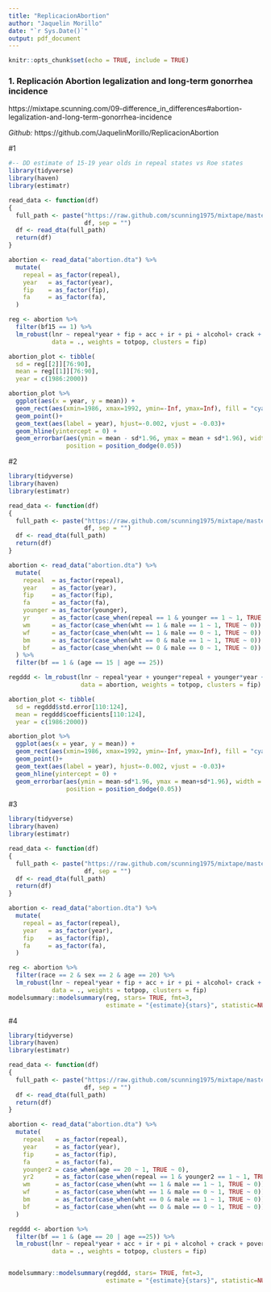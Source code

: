 ---
title: "ReplicacionAbortion"
author: "Jaquelin Morillo"
date: "`r Sys.Date()`"
output: pdf_document
---

```{r setup, include=FALSE}
knitr::opts_chunk$set(echo = TRUE, include = TRUE)
```

### 1. Replicación Abortion legalization and long-term gonorrhea incidence 
https://mixtape.scunning.com/09-difference_in_differences#abortion-legalization-and-long-term-gonorrhea-incidence

_Github:_ https://github.com/JaquelinMorillo/ReplicacionAbortion

#1
```{r, echo=FALSE, message = FALSE, warning = FALSE}
#-- DD estimate of 15-19 year olds in repeal states vs Roe states
library(tidyverse)
library(haven)
library(estimatr)

read_data <- function(df)
{
  full_path <- paste("https://raw.github.com/scunning1975/mixtape/master/", 
                     df, sep = "")
  df <- read_dta(full_path)
  return(df)
}

abortion <- read_data("abortion.dta") %>% 
  mutate(
    repeal = as_factor(repeal),
    year   = as_factor(year),
    fip    = as_factor(fip),
    fa     = as_factor(fa),
  )

reg <- abortion %>% 
  filter(bf15 == 1) %>% 
  lm_robust(lnr ~ repeal*year + fip + acc + ir + pi + alcohol+ crack + poverty+ income+ ur,
            data = ., weights = totpop, clusters = fip)

abortion_plot <- tibble(
  sd = reg[[2]][76:90],
  mean = reg[[1]][76:90],
  year = c(1986:2000))

abortion_plot %>% 
  ggplot(aes(x = year, y = mean)) + 
  geom_rect(aes(xmin=1986, xmax=1992, ymin=-Inf, ymax=Inf), fill = "cyan", alpha = 0.01)+
  geom_point()+
  geom_text(aes(label = year), hjust=-0.002, vjust = -0.03)+
  geom_hline(yintercept = 0) +
  geom_errorbar(aes(ymin = mean - sd*1.96, ymax = mean + sd*1.96), width = 0.2,
                position = position_dodge(0.05))
```

#2
```{r, echo=FALSE, message = FALSE, warning = FALSE}
library(tidyverse)
library(haven)
library(estimatr)

read_data <- function(df)
{
  full_path <- paste("https://raw.github.com/scunning1975/mixtape/master/", 
                     df, sep = "")
  df <- read_dta(full_path)
  return(df)
}

abortion <- read_data("abortion.dta") %>% 
  mutate(
    repeal  = as_factor(repeal),
    year    = as_factor(year),
    fip     = as_factor(fip),
    fa      = as_factor(fa),
    younger = as_factor(younger),
    yr      = as_factor(case_when(repeal == 1 & younger == 1 ~ 1, TRUE ~ 0)),
    wm      = as_factor(case_when(wht == 1 & male == 1 ~ 1, TRUE ~ 0)),
    wf      = as_factor(case_when(wht == 1 & male == 0 ~ 1, TRUE ~ 0)),
    bm      = as_factor(case_when(wht == 0 & male == 1 ~ 1, TRUE ~ 0)),
    bf      = as_factor(case_when(wht == 0 & male == 0 ~ 1, TRUE ~ 0))
  ) %>% 
  filter(bf == 1 & (age == 15 | age == 25))

regddd <- lm_robust(lnr ~ repeal*year + younger*repeal + younger*year + yr*year + fip*t + acc + ir + pi + alcohol + crack + poverty + income + ur,
                    data = abortion, weights = totpop, clusters = fip)

abortion_plot <- tibble(
  sd = regddd$std.error[110:124],
  mean = regddd$coefficients[110:124],
  year = c(1986:2000))

abortion_plot %>% 
  ggplot(aes(x = year, y = mean)) + 
  geom_rect(aes(xmin=1986, xmax=1992, ymin=-Inf, ymax=Inf), fill = "cyan", alpha = 0.01)+
  geom_point()+
  geom_text(aes(label = year), hjust=-0.002, vjust = -0.03)+
  geom_hline(yintercept = 0) +
  geom_errorbar(aes(ymin = mean-sd*1.96, ymax = mean+sd*1.96), width = 0.2,
                position = position_dodge(0.05))
```

#3
```{r, echo=FALSE, message = FALSE, warning = FALSE}
library(tidyverse)
library(haven)
library(estimatr)

read_data <- function(df)
{
  full_path <- paste("https://raw.github.com/scunning1975/mixtape/master/", 
                     df, sep = "")
  df <- read_dta(full_path)
  return(df)
}

abortion <- read_data("abortion.dta") %>% 
  mutate(
    repeal = as_factor(repeal),
    year   = as_factor(year),
    fip    = as_factor(fip),
    fa     = as_factor(fa),
  )

reg <- abortion %>% 
  filter(race == 2 & sex == 2 & age == 20) %>% 
  lm_robust(lnr ~ repeal*year + fip + acc + ir + pi + alcohol+ crack + poverty+ income+ ur,
            data = ., weights = totpop, clusters = fip)
modelsummary::modelsummary(reg, stars= TRUE, fmt=3, 
                           estimate = "{estimate}{stars}", statistic=NULL,  gof_omit = "AIC|BIC|Lik")

```

#4
```{r, echo=FALSE, message = FALSE, warning = FALSE}
library(tidyverse)
library(haven)
library(estimatr)

read_data <- function(df)
{
  full_path <- paste("https://raw.github.com/scunning1975/mixtape/master/", 
                     df, sep = "")
  df <- read_dta(full_path)
  return(df)
}

abortion <- read_data("abortion.dta") %>% 
  mutate(
    repeal   = as_factor(repeal),
    year     = as_factor(year),
    fip      = as_factor(fip),
    fa       = as_factor(fa),
    younger2 = case_when(age == 20 ~ 1, TRUE ~ 0),
    yr2      = as_factor(case_when(repeal == 1 & younger2 == 1 ~ 1, TRUE ~ 0)),
    wm       = as_factor(case_when(wht == 1 & male == 1 ~ 1, TRUE ~ 0)),
    wf       = as_factor(case_when(wht == 1 & male == 0 ~ 1, TRUE ~ 0)),
    bm       = as_factor(case_when(wht == 0 & male == 1 ~ 1, TRUE ~ 0)),
    bf       = as_factor(case_when(wht == 0 & male == 0 ~ 1, TRUE ~ 0))
  )

regddd <- abortion %>% 
  filter(bf == 1 & (age == 20 | age ==25)) %>% 
  lm_robust(lnr ~ repeal*year + acc + ir + pi + alcohol + crack + poverty + income + ur,
            data = ., weights = totpop, clusters = fip)


modelsummary::modelsummary(regddd, stars= TRUE, fmt=3, 
                           estimate = "{estimate}{stars}", statistic=NULL,  gof_omit = "AIC|BIC|Lik")
```
